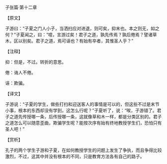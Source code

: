 

子张篇·第十二章

【原文】

子游曰：“子夏之门人小子，当洒扫应对进退，则可矣，抑末也。本之则无，如之何？”子夏闻之，曰：“噫，言游过矣！君子之道，孰先传焉？孰后倦焉？譬诸草木，区以别矣。君子之道，焉可诬也？有始有卒者，其惟圣人乎？”

【注释】

抑：但是，不过。转折的意思。

倦：诲人不倦。

诬：欺骗。

【译文】

子游说：“子夏的学生，做些打扫和迎送客人的事情是可以的，但这些不过是末节小事，根本的东西却没有学到，这怎么行呢？”子夏听了，说：“唉，子游错了。君子之道先传授哪一条，后传授哪一条，这就像草和木一样，都是分类区别的。君子之道怎么可以随意歪曲，欺骗学生呢？能按次序有始有终地教授学生们，恐怕只有圣人吧！”

【赏析】

孔子的两个学生子游和子夏，在如何教授学生的问题上发生了争执，而且争得比较激烈，不过，这其中并没有根本的不同，只是教育方法各有自己的路子。

